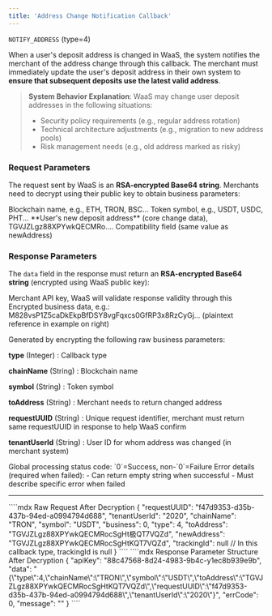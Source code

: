 ```yaml
---
title: 'Address Change Notification Callback'
---
```


`NOTIFY_ADDRESS` (type=4)

When a user's deposit address is changed in WaaS, the system notifies the merchant of the address change through this callback. The merchant must immediately update the user's deposit address in their own system to **ensure that subsequent deposits use the latest valid address**.

> **System Behavior Explanation**: WaaS may change user deposit addresses in the following situations:
> - Security policy requirements (e.g., regular address rotation)
> - Technical architecture adjustments (e.g., migration to new address pools)
> - Risk management needs (e.g., old address marked as risky)

### Request Parameters
The request sent by WaaS is an **RSA-encrypted Base64 string**. Merchants need to decrypt using their public key to obtain business parameters:

<ResponseField name="Address Change Request Parameters" type="object">

<Expandable title="View Full Parameter List">

<ResponseField name="chainName" type="String" required="Yes" example="TRON">
Blockchain name, e.g., ETH, TRON, BSC...
</ResponseField>

<ResponseField name="symbol" type="String" required="Yes" example="USDT">
Token symbol, e.g., USDT, USDC, PHT...
</ResponseField>

<ResponseField name="newAddress" type="String" required="Yes" example="TGVJZLgz88XPYwkQECMRocSgHtKQT7VQZd">
**User's new deposit address** (core change data), TGVJZLgz88XPYwkQECMRo....
</ResponseField>

<ResponseField name="toAddress" type="String" required="No" example="TGVJZLgz88XPYwkQECMRocSgHtKQT7VQZd">
Compatibility field (same value as newAddress)
</ResponseField>

</Expandable>
</ResponseField>

### Response Parameters
The `data` field in the response must return an **RSA-encrypted Base64 string** (encrypted using WaaS public key):

<ResponseField name="Address Change Response Parameters" type="object">

<Expandable title="View Full Parameter List">

<ResponseField name="apiKey" type="String" required="Yes" example="88c47568-8d24-4983-9b4c-y1ec8b939e9b">
Merchant API key, WaaS will validate response validity through this
</ResponseField>

<ResponseField name="data" type="String" required="Yes" example="Lm56FdG...">
Encrypted business data, e.g.: M828vsP1Z5caDkEkpBfDSY8vgFqxcs0GfRP3x8RzCyGj... (plaintext reference in example on right)

Generated by encrypting the following raw business parameters:

**type** (Integer) : Callback type

**chainName** (String) : Blockchain name

**symbol** (String) : Token symbol

**toAddress** (String) : Merchant needs to return changed address

**requestUUID** (String) : Unique request identifier, merchant must return same requestUUID in response to help WaaS confirm

**tenantUserId** (String) : User ID for whom address was changed (in merchant system)

</ResponseField>

<ResponseField name="errCode" type="Integer" required="Yes" example="0">
Global processing status code:
`0`=Success, non-`0`=Failure
</ResponseField>

<ResponseField name="message" type="String" required="Yes" example="">
Error details (required when failed):
- Can return empty string when successful
- Must describe specific error when failed
</ResponseField>

</Expandable>
</ResponseField>

---

<RequestExample>
````mdx Raw Request After Decryption
{
  "requestUUID": "f47d9353-d35b-437b-94ed-a0994794d688",
  "tenantUserId": "2020",
  "chainName": "TRON",
  "symbol": "USDT",
  "business": 0,
  "type": 4,
  "toAddress": "TGVJZLgz88XPYwkQECMRocSgHt极QT7VQZd",
  "newAddress": "TGVJZLgz88XPYwkQECMRocSgHtKQT7VQZd",
  "trackingId": null // In this callback type, trackingId is null
}
````
</RequestExample>


<ResponseExample>
````mdx Response Parameter Structure After Decryption
{
  "apiKey": "88c47568-8d24-4983-9b4c-y1ec8b939e9b",
  "data": "{\"type\":4,\"chainName\":\"TRON\",\"symbol\":\"USDT\",\"toAddress\":\"TGVJZLgz88XPYwkQECMRocSgHtKQT7VQZd\",\"requestUUID\":\"f47d9353-d35b-437b-94ed-a0994794d688\",\"tenantUserId\":\"2020\"}",
  "errCode": 0,
  "message": ""
}
````
</ResponseExample>